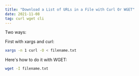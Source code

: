 ```yaml
---
title: "Download a List of URLs in a File with Curl Or WGET"
date: 2021-11-08
tag: curl wget cli
---
```


Two ways:

First with xargs and curl:

```zsh
xargs -n 1 curl -O < filename.txt
```

Here's how to do it with WGET:

```zsh
wget -I filename.txt
```

